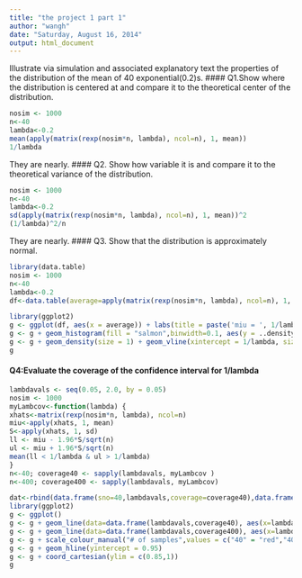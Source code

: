 ```yaml
---
title: "the project 1 part 1"
author: "wangh"
date: "Saturday, August 16, 2014"
output: html_document
---
```

Illustrate via simulation and associated explanatory text the properties of the distribution of the mean of 40 exponential(0.2)s.
#### Q1.Show where the distribution is centered at and compare it to the theoretical center of the distribution.
```r
nosim <- 1000
n<-40
lambda<-0.2
mean(apply(matrix(rexp(nosim*n, lambda), ncol=n), 1, mean))
1/lambda
```
They are nearly.
#### Q2. Show how variable it is and compare it to the theoretical variance of the distribution.
```r
nosim <- 1000
n<-40
lambda<-0.2
sd(apply(matrix(rexp(nosim*n, lambda), ncol=n), 1, mean))^2
(1/lambda)^2/n
```
They are nearly.
#### Q3. Show that the distribution is approximately normal.
```r
library(data.table)
nosim <- 1000
n<-40
lambda<-0.2
df<-data.table(average=apply(matrix(rexp(nosim*n, lambda), ncol=n), 1, mean))
```
```r
library(ggplot2)
g <- ggplot(df, aes(x = average)) + labs(title = paste('miu = ', 1/lambda))
g <- g + geom_histogram(fill = "salmon",binwidth=0.1, aes(y = ..density..), colour = "black")
g <- g + geom_density(size = 1) + geom_vline(xintercept = 1/lambda, size =1)
g
```
#### Q4:Evaluate the coverage of the confidence interval for 1/lambda
```r
lambdavals <- seq(0.05, 2.0, by = 0.05)
nosim <- 1000
myLambcov<-function(lambda) {
xhats<-matrix(rexp(nosim*n, lambda), ncol=n)
miu<-apply(xhats, 1, mean)
S<-apply(xhats, 1, sd)
ll <- miu - 1.96*S/sqrt(n)
ul <- miu + 1.96*S/sqrt(n)
mean(ll < 1/lambda & ul > 1/lambda)
}
n<-40; coverage40 <- sapply(lambdavals, myLambcov )
n<-400; coverage400 <- sapply(lambdavals, myLambcov)
```
```r
dat<-rbind(data.frame(sno=40,lambdavals,coverage=coverage40),data.frame(sno=400,lambdavals,coverage=coverage400))
library(ggplot2)
g <- ggplot()
g <- g + geom_line(data=data.frame(lambdavals,coverage40), aes(x=lambdavals,y=coverage40,color="40"),size=1)
g <- g + geom_line(data=data.frame(lambdavals,coverage400), aes(x=lambdavals,y=coverage400,color="400"),size=1)
g <- g + scale_colour_manual("# of samples",values = c("40" = "red","400" = "blue"))
g <- g + geom_hline(yintercept = 0.95)
g <- g + coord_cartesian(ylim = c(0.85,1))
g
```
